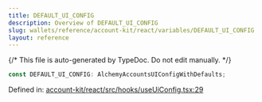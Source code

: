 ```yaml
---
title: DEFAULT_UI_CONFIG
description: Overview of DEFAULT_UI_CONFIG
slug: wallets/reference/account-kit/react/variables/DEFAULT_UI_CONFIG
layout: reference
---
```


{/* This file is auto-generated by TypeDoc. Do not edit manually. */}

```ts
const DEFAULT_UI_CONFIG: AlchemyAccountsUIConfigWithDefaults;
```

Defined in: [account-kit/react/src/hooks/useUiConfig.tsx:29](https://github.com/alchemyplatform/aa-sdk/blob/dc58c113ff1eeb06d4b3f76c505cbbaad47db8fc/account-kit/react/src/hooks/useUiConfig.tsx#L29)
